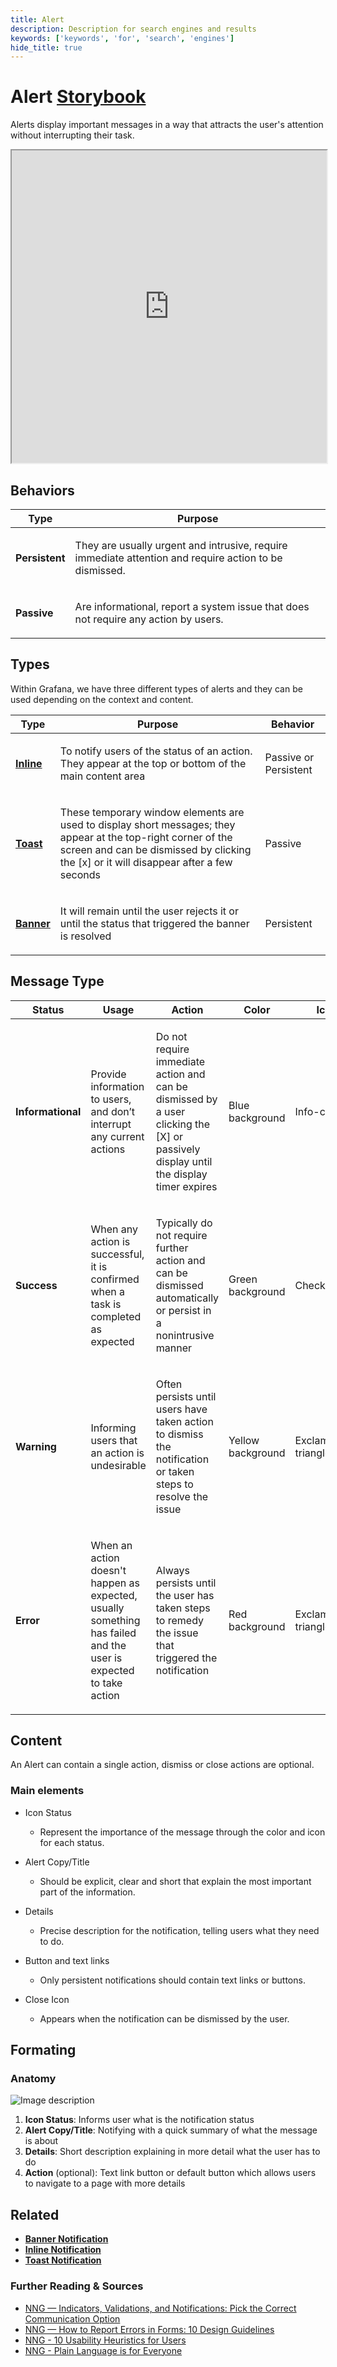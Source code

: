 ```yaml
---
title: Alert
description: Description for search engines and results
keywords: ['keywords', 'for', 'search', 'engines']
hide_title: true
---
```



# Alert <Badge text='draft' color='orange'></Badge> <a href='https://developers.grafana.com/ui/latest/index.html?path=/story/overlays-alert--examples' target='_blank' className='header-links'>Storybook <Icon name="external-link-alt"/> </a>

Alerts display important messages in a way that attracts the user's attention without interrupting their task.

<iframe
  src="https://developers.grafana.com/ui/latest/index.html?path=/story/overlays-alert--examples&full=1&shortcuts=false&singleStory=true"
  width="100%"
  height="500px"
></iframe>

## Behaviors

| Type           | Purpose                                                                                                       |
| -------------- | ------------------------------------------------------------------------------------------------------------- |
| **Persistent** | <p>They are usually urgent and intrusive, require immediate attention and require action to be dismissed.</p> |
| **Passive**    | <p>Are informational, report a system issue that does not require any action by users.</p>                    |

## Types

Within Grafana, we have three different types of alerts and they can be used depending on the context and content.

| Type                                                 | Purpose                                                                                                                                                                                                        | Behavior                       |
| ---------------------------------------------------- | -------------------------------------------------------------------------------------------------------------------------------------------------------------------------------------------------------------- | ------------------------------ |
| **[Inline](/design-system/Components/alert-inline)** | <p>To notify users of the status of an action. They appear at the top or bottom of the main content area</p>                                                                                                   | <p> Passive or Persistent </p> |
| **[Toast](/design-system/Components/alert-toast)**   | <p>These temporary window elements are used to display short messages; they appear at the top-right corner of the screen and can be dismissed by clicking the [x] or it will disappear after a few seconds</p> | <p>Passive</p>                 |
| **[Banner](/design-system/Components/alert-banner)** | <p>It will remain until the user rejects it or until the status that triggered the banner is resolved</p>                                                                                                      | <p> Persistent </p>            |

## Message Type

| Status            | Usage                                                                                                                  | Action                                                                                                                                      | Color                    | Icon                        |
| ----------------- | ---------------------------------------------------------------------------------------------------------------------- | ------------------------------------------------------------------------------------------------------------------------------------------- | ------------------------ | --------------------------- |
| **Informational** | <p>Provide information to users, and don’t interrupt any current actions</p>                                           | <p>Do not require immediate action and can be dismissed by a user clicking the [X] or passively display until the display timer expires</p> | <p>Blue background</p>   | <p>Info-circle</p>          |
| **Success**       | <p>When any action is successful, it is confirmed when a task is completed as expected</p>                             | <p>Typically do not require further action and can be dismissed automatically or persist in a nonintrusive manner</p>                       | <p>Green background</p>  | <p>Check</p>                |
| **Warning**       | <p>Informing users that an action is undesirable</p>                                                                   | <p>Often persists until users have taken action to dismiss the notification or taken steps to resolve the issue</p>                         | <p>Yellow background</p> | <p>Exclamation-triangle</p> |
| **Error**         | <p>When an action doesn't happen as expected, usually something has failed and the user is expected to take action</p> | <p>Always persists until the user has taken steps to remedy the issue that triggered the notification</p>                                   | <p>Red background</p>    | <p>Exclamation-triangle</p> |

## Content

An Alert can contain a single action, dismiss or close actions are optional.

### Main elements

- Icon Status

  - Represent the importance of the message through the color and icon for each status.

- Alert Copy/Title

  - Should be explicit, clear and short that explain the most important part of the information.

- Details

  - Precise description for the notification, telling users what they need to do.

- Button and text links

  - Only persistent notifications should contain text links or buttons.

- Close Icon
  - Appears when the notification can be dismissed by the user.

## Formating

### Anatomy

![Image description](/img/alerts-anatomy.png 'alerts-anatomy')

1. **Icon Status**: Informs user what is the notification status
2. **Alert Copy/Title**: Notifying with a quick summary of what the message is about
3. **Details**: Short description explaining in more detail what the user has to do
4. **Action** (optional): Text link button or default button which allows users to navigate to a page with more details

## Related

- **[Banner Notification](/design-system/Components/alert-banner)**
- **[Inline Notification](/design-system/Components/alert-inline)**
- **[Toast Notification](/design-system/Components/alert-toast)**

### Further Reading & Sources

- [NNG — Indicators, Validations, and Notifications: Pick the Correct Communication Option](https://www.nngroup.com/articles/indicators-validations-notifications/)
- [NNG — How to Report Errors in Forms: 10 Design Guidelines](https://www.nngroup.com/articles/errors-forms-design-guidelines/)
- [NNG - 10 Usability Heuristics for Users](https://www.nngroup.com/articles/ten-usability-heuristics/)
- [NNG - Plain Language is for Everyone](https://www.nngroup.com/articles/plain-language-experts/)
